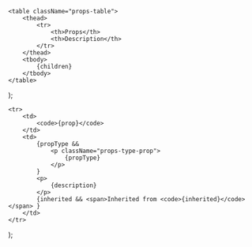     <table className="props-table">
        <thead>
            <tr>
                <th>Props</th>
                <th>Description</th>
            </tr>
        </thead>
        <tbody>
            {children}
        </tbody>
    </table>
);

    <tr>
        <td>
            <code>{prop}</code>
        </td>
        <td>
            {propType &&
                <p className="props-type-prop">
                    {propType}
                </p>
            }
            <p>
                {description}
            </p>
            {inherited && <span>Inherited from <code>{inherited}</code></span> }
        </td>
    </tr>
);
